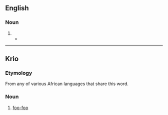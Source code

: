 {{also|fufú|fúfu|fūfù|foo-foo}}

==English==

===Noun===
{{en-noun|-}}

# {{alternative spelling of|en|foo-foo}}
#* {{quote-book|en|year=2018|author=[[w:Nnedi Okorafor|Nnedi Okorafor]]|title=[[w:Who Fears Death|Who Fears Death]]|publisher=Harper''Voyager''|page=192|passage=“I want some real food,” Binta angrily said. “Like '''fufu''' and egusi soup.”}}
----

==Krio==

===Etymology===
From any of various African languages that share this word.

===Noun===
{{head|kri|noun}}

# [[foo-foo]]

{{C|kri|Foods}}